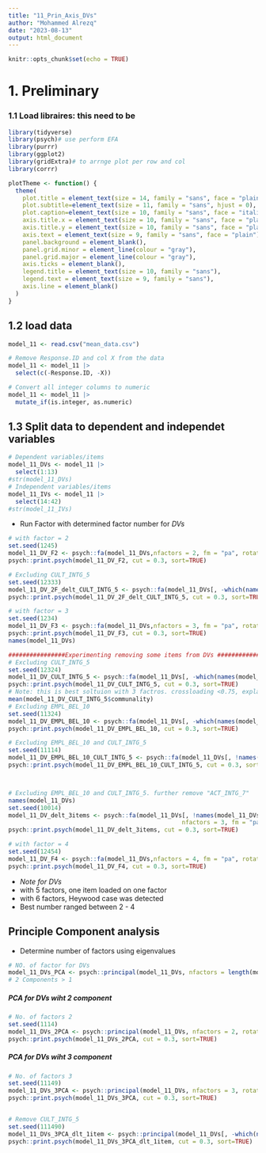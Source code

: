 ```yaml
---
title: "11_Prin_Axis_DVs"
author: "Mohammed Alrezq"
date: "2023-08-13"
output: html_document
---
```


```r
knitr::opts_chunk$set(echo = TRUE)
```

# 1. Preliminary 
### 1.1 Load libraires: this need to be 
```r
library(tidyverse)
library(psych)# use perform EFA
library(purrr)
library(ggplot2)
library(gridExtra)# to arrnge plot per row and col
library(corrr)
```


```r
plotTheme <- function() {
  theme(
    plot.title = element_text(size = 14, family = "sans", face = "plain", hjust = 0),
    plot.subtitle=element_text(size = 11, family = "sans", hjust = 0),
    plot.caption=element_text(size = 10, family = "sans", face = "italic", hjust = 0), 
    axis.title.x = element_text(size = 10, family = "sans", face = "plain", hjust = 1, vjust = -0.5),
    axis.title.y = element_text(size = 10, family = "sans", face = "plain", hjust = 1, vjust = 1),
    axis.text = element_text(size = 9, family = "sans", face = "plain"),
    panel.background = element_blank(),
    panel.grid.minor = element_line(colour = "gray"),
    panel.grid.major = element_line(colour = "gray"),
    axis.ticks = element_blank(),
    legend.title = element_text(size = 10, family = "sans"),
    legend.text = element_text(size = 9, family = "sans"),
    axis.line = element_blank()
  )
}
```

## 1.2 load data
```r
model_11 <- read.csv("mean_data.csv")

# Remove Response.ID and col X from the data 
model_11 <- model_11 |> 
  select(c(-Response.ID, -X))

# Convert all integer columns to numeric
model_11 <- model_11 |> 
  mutate_if(is.integer, as.numeric)
```

## 1.3 Split data to dependent and independet variables 
```r
# Dependent variables/items 
model_11_DVs <- model_11 |> 
  select(1:13)
#str(model_11_DVs)
# Independent variables/items 
model_11_IVs <- model_11 |> 
  select(14:42)
#str(model_11_IVs)
```

* Run Factor with determined factor number for *DVs *
```r
# with factor = 2
set.seed(1245)
model_11_DV_F2 <- psych::fa(model_11_DVs,nfactors = 2, fm = "pa", rotate = "oblimin", max.iter = 100)
psych::print.psych(model_11_DV_F2, cut = 0.3, sort=TRUE)

# Excluding CULT_INTG_5
set.seed(12333)
model_11_DV_2F_delt_CULT_INTG_5 <- psych::fa(model_11_DVs[, -which(names(model_11_DVs) == "CULT_INTG_5")],nfactors = 2, fm = "pa", rotate = "oblimin", max.iter = 100)
psych::print.psych(model_11_DV_2F_delt_CULT_INTG_5, cut = 0.3, sort=TRUE)
```


```r
# with factor = 3
set.seed(1234)
model_11_DV_F3 <- psych::fa(model_11_DVs,nfactors = 3, fm = "pa", rotate = "oblimin", max.iter = 100)
psych::print.psych(model_11_DV_F3, cut = 0.3, sort=TRUE)
names(model_11_DVs)

################Experimenting removing some items from DVs ###########################################
# Excluding CULT_INTG_5
set.seed(12324)
model_11_DV_CULT_INTG_5 <- psych::fa(model_11_DVs[, -which(names(model_11_DVs) == "CULT_INTG_5")],nfactors = 3, fm = "pa", rotate = "oblimin", max.iter = 100)
psych::print.psych(model_11_DV_CULT_INTG_5, cut = 0.3, sort=TRUE)
# Note: this is best soltuion with 3 factros. crossloading <0.75, explained variance = 0.69, and item 10's commonality =0.38
mean(model_11_DV_CULT_INTG_5$communality)
# Excluding EMPL_BEL_10
set.seed(11324)
model_11_DV_EMPL_BEL_10 <- psych::fa(model_11_DVs[, -which(names(model_11_DVs) == "EMPL_BEL_10")],nfactors = 3, fm = "pa", rotate = "oblimin", max.iter = 100)
psych::print.psych(model_11_DV_EMPL_BEL_10, cut = 0.3, sort=TRUE)

# Excluding EMPL_BEL_10 and CULT_INTG_5
set.seed(11114)
model_11_DV_EMPL_BEL_10_CULT_INTG_5 <- psych::fa(model_11_DVs[, !names(model_11_DVs) %in% c("CULT_INTG_5", "EMPL_BEL_10")],nfactors = 3, fm = "pa", rotate = "oblimin", max.iter = 100)
psych::print.psych(model_11_DV_EMPL_BEL_10_CULT_INTG_5, cut = 0.3, sort=TRUE)



# Excluding EMPL_BEL_10 and CULT_INTG_5. further remove "ACT_INTG_7"
names(model_11_DVs)
set.seed(10014)
model_11_DV_delt_3items <- psych::fa(model_11_DVs[, !names(model_11_DVs) %in% c("CULT_INTG_5", "EMPL_BEL_10", "ACT_INTG_7")],
                                                 nfactors = 3, fm = "pa", rotate = "oblimin", max.iter = 100)
psych::print.psych(model_11_DV_delt_3items, cut = 0.3, sort=TRUE)

```


```r
# with factor = 4
set.seed(12454)
model_11_DV_F4 <- psych::fa(model_11_DVs,nfactors = 4, fm = "pa", rotate = "oblimin", max.iter = 100)
psych::print.psych(model_11_DV_F4, cut = 0.3, sort=TRUE)
```

- *Note for DVs*
 + with 5 factors, one item loaded on one factor
 + with 6 factors, Heywood case was detected
 + Best number ranged between 2 - 4
 
 
 
## Principle Component analysis 
- Determine number of factors using eigenvalues 
```r
# NO. of factor for DVs
model_11_DVs_PCA <- psych::principal(model_11_DVs, nfactors = length(model_11_DVs), rotate = "none")
# 2 Components > 1
```

##### PCA for DVs wiht 2 component
```r
# No. of factors 2 
set.seed(1114)
model_11_DVs_2PCA <- psych::principal(model_11_DVs, nfactors = 2, rotate = "oblimin")
psych::print.psych(model_11_DVs_2PCA, cut = 0.3, sort=TRUE)
```

##### PCA for DVs wiht 3 component
```r
# No. of factors 3
set.seed(11149)
model_11_DVs_3PCA <- psych::principal(model_11_DVs, nfactors = 3, rotate = "oblimin")
psych::print.psych(model_11_DVs_3PCA, cut = 0.3, sort=TRUE)


# Remove CULT_INTG_5
set.seed(111490)
model_11_DVs_3PCA_dlt_1item <- psych::principal(model_11_DVs[, -which(names(model_11_DVs) == "CULT_INTG_5")], nfactors = 3, rotate = "oblimin")
psych::print.psych(model_11_DVs_3PCA_dlt_1item, cut = 0.3, sort=TRUE)
```